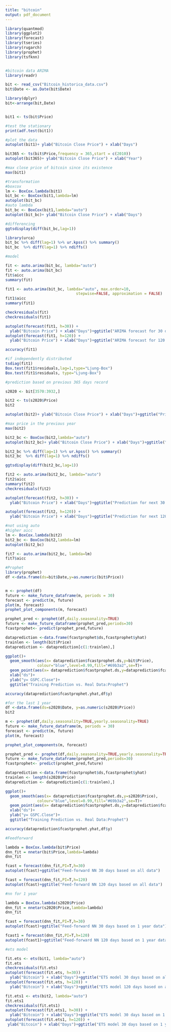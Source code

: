 ```yaml
---
title: "bitcoin"
output: pdf_document
---
```


```r
library(quantmod)
library(ggplot2)
library(forecast)
library(tseries)
library(rugarch)
library(prophet)
library(tsfknn)


#bitcoin data ARIMA
library(readr)

bit <- read_csv("Bitcoin_historica_data.csv")
bit$Date <- as.Date(bit$Date)

library(dplyr)
bit<-arrange(bit,Date)


bit1 <- ts(bit$Price)

#test the stationary
print(adf.test(bit1))

#plot the data
autoplot(bit1)+ ylab("Bitcoin Close Price") + xlab("Days")

bit365 <- ts(bit$Price,frequency = 365,start = c(2010))
autoplot(bit365)+ ylab("Bitcoin Close Price") + xlab("Year")

#max close price of bitcoin since its existence
max(bit1)
```



```r
#transformation
#boxcox
lm <- BoxCox.lambda(bit1)
bit_bc <- BoxCox(bit1,lambda=lm)
autoplot(bit_bc)
#auto lambda
bit_bc <- BoxCox(bit1,lambda="auto")
autoplot(bit_bc)+ ylab("Bitcoin Close Price") + xlab("Days")

#differencing
ggtsdisplay(diff(bit_bc,lag=1))

library(urca)
bit_bc %>% diff(lag=1) %>% ur.kpss() %>% summary()
bit_bc  %>% diff(lag=1) %>% ndiffs()

#model

fit <- auto.arima(bit_bc, lambda="auto")
fit <- auto.arima(bit_bc)
fit$aicc
summary(fit)

fit1 <- auto.arima(bit_bc, lambda="auto", max.order=10,
                               stepwise=FALSE, approximation = FALSE)
fit1$aicc
summary(fit1)

checkresiduals(fit)
checkresiduals(fit1)

autoplot(forecast(fit1, h=30)) +
  ylab("Bitcoin Price") + xlab("Days")+ggtitle("ARIMA forecast for 30 days")
autoplot(forecast(fit1, h=120)) +
  ylab("Bitcoin Price") + xlab("Days")+ggtitle("ARIMA forecast for 120 days")

accuracy(fit1)

#if independently distributed
tsdiag(fit1)
Box.test(fit1$residuals,lag=1,type="Ljung-Box")
Box.test(fit1$residuals, type="Ljung-Box")
```

  
  
  

```r
#prediction based on previous 365 days record

s2020 <- bit[3570:3932,]

bit2 <- ts(s2020$Price)
bit2

autoplot(bit2)+ ylab("Bitcoin Close Price") + xlab("Days")+ggtitle("Price in 2020")

#max price in the previous year
max(bit2)

bit2_bc <- BoxCox(bit2,lambda="auto")
autoplot(bit2_bc)+ ylab("Bitcoin Close Price") + xlab("Days")+ggtitle("Transformed Price in 2020")

bit2_bc %>% diff(lag=1) %>% ur.kpss() %>% summary()
bit2_bc  %>% diff(lag=1) %>% ndiffs()

ggtsdisplay(diff(bit2_bc,lag=1))

fit2 <- auto.arima(bit2_bc, lambda="auto")
fit2$aicc
summary(fit2)
checkresiduals(fit2)

autoplot(forecast(fit2, h=30)) +
  ylab("Bitcoin Price") + xlab("Days")+ggtitle("Prediction for next 30 days")

autoplot(forecast(fit2, h=120)) +
  ylab("Bitcoin Price") + xlab("Days")+ggtitle("Prediction for next 120 days")

```
  
  
  


```r
#not using auto
#higher aicc
lm <- BoxCox.lambda(bit2)
bit2_bc <- BoxCox(bit2,lambda=lm)
autoplot(bit2_bc)

fit7 <- auto.arima(bit2_bc, lambda=lm)
fit7$aicc

#Prophet
library(prophet)
df <-data.frame(ds=bit$Date,y=as.numeric(bit$Price))


m <- prophet(df)
future <- make_future_dataframe(m, periods = 30)
forecast <- predict(m, future)
plot(m, forecast)
prophet_plot_components(m, forecast)

prophet_pred <- prophet(df,daily.seasonality=TRUE)
future <- make_future_dataframe(prophet_pred,periods=30)
fcastprophet<- predict(prophet_pred,future)

dataprediction <-data.frame(fcastprophet$ds,fcastprophet$yhat)
trainlen <- length(bit$Price)
dataprediction <- dataprediction[c(1:trainlen),]

ggplot()+
  geom_smooth(aes(x= dataprediction$fcastprophet.ds,y=bit$Price),
              colour="blue",level=0.99,fill="#69b3a2",se=T)+
  geom_point(aes(x= dataprediction$fcastprophet.ds,y=dataprediction$fcastprophet.yhat))+
  xlab("ds")+
  ylab("y= GSPC.Close")+
  ggtitle("Training Prediction vs. Real Data:Prophet")

accuracy(dataprediction$fcastprophet.yhat,df$y)


```

```r
#for the last 1 year
df <-data.frame(ds=s2020$Date, y=as.numeric(s2020$Price))
bit2

m <- prophet(df,daily.seasonality=TRUE,yearly.seasonality=TRUE)
future <- make_future_dataframe(m, periods = 30)
forecast <- predict(m, future)
plot(m, forecast)

prophet_plot_components(m, forecast)

prophet_pred <- prophet(df,daily.seasonality=TRUE,yearly.seasonality=TRUE)
future <- make_future_dataframe(prophet_pred,periods=30)
fcastprophet<- predict(prophet_pred,future)

dataprediction <-data.frame(fcastprophet$ds,fcastprophet$yhat)
trainlen <- length(s2020$Price)
dataprediction <- dataprediction[c(1:trainlen),]

ggplot()+
  geom_smooth(aes(x= dataprediction$fcastprophet.ds,y=s2020$Price),
              colour="blue",level=0.99,fill="#69b3a2",se=T)+
  geom_point(aes(x= dataprediction$fcastprophet.ds,y=dataprediction$fcastprophet.yhat))+
  xlab("ds")+
  ylab("y= GSPC.Close")+
  ggtitle("Training Prediction vs. Real Data:Prophet")

accuracy(dataprediction$fcastprophet.yhat,df$y)

#Feedforward 

lambda = BoxCox.lambda(bit$Price)
dnn_fit = nnetar(bit$Price,lambda=lambda)
dnn_fit

fcast = forecast(dnn_fit,PI=T,h=30)
autoplot(fcast)+ggtitle("Feed-forward NN 30 days based on all data")

fcast = forecast(dnn_fit,PI=T,h=120)
autoplot(fcast)+ggtitle("Feed-forward NN 120 days based on all data")

#nn for 1 year

lambda = BoxCox.lambda(s2020$Price)
dnn_fit = nnetar(s2020$Price,lambda=lambda)
dnn_fit

fcast = forecast(dnn_fit,PI=T,h=30)
autoplot(fcast)+ggtitle("Feed-forward NN 30 days based on 1 year data")

fcast1 = forecast(dnn_fit,PI=T,h=120)
autoplot(fcast1)+ggtitle("Feed-forward NN 120 days based on 1 year data")

```

```r
#ets model

fit.ets <- ets(bit1, lambda="auto")
fit.ets
checkresiduals(fit.ets)
autoplot(forecast(fit.ets, h=30)) +
  ylab("Bitcoin") + xlab("Days")+ggtitle("ETS model 30 days based on all data")
autoplot(forecast(fit.ets, h=120)) +
  ylab("Bitcoin") + xlab("Days")+ggtitle("ETS model 120 days based on all data")

fit.ets1 <- ets(bit2, lambda="auto")
fit.ets1
checkresiduals(fit.ets1)
autoplot(forecast(fit.ets1, h=30)) +
  ylab("Bitcoin") + xlab("Days")+ggtitle("ETS model 30 days based on 1 year data")
autoplot(forecast(fit.ets1, h=120)) +
 ylab("Bitcoin") + xlab("Days")+ggtitle("ETS model 30 days based on 1 year data")

```
